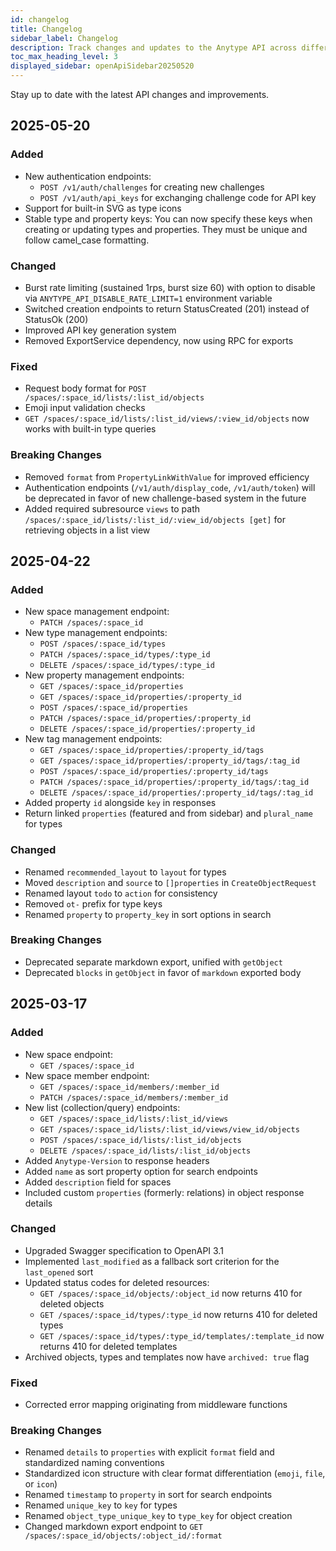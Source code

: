 ```yaml
---
id: changelog
title: Changelog
sidebar_label: Changelog
description: Track changes and updates to the Anytype API across different versions
toc_max_heading_level: 3
displayed_sidebar: openApiSidebar20250520
---
```


Stay up to date with the latest API changes and improvements.

## 2025-05-20

### Added

- New authentication endpoints:
  - `POST /v1/auth/challenges` for creating new challenges
  - `POST /v1/auth/api_keys` for exchanging challenge code for API key
- Support for built-in SVG as type icons
- Stable type and property keys: You can now specify these keys when creating or updating types and properties. They must be unique and follow camel_case formatting.

### Changed

- Burst rate limiting (sustained 1rps, burst size 60) with option to disable via `ANYTYPE_API_DISABLE_RATE_LIMIT=1` environment variable
- Switched creation endpoints to return StatusCreated (201) instead of StatusOk (200)
- Improved API key generation system
- Removed ExportService dependency, now using RPC for exports

### Fixed

- Request body format for `POST /spaces/:space_id/lists/:list_id/objects`
- Emoji input validation checks
- `GET /spaces/:space_id/lists/:list_id/views/:view_id/objects` now works with built-in type queries

### Breaking Changes

- Removed `format` from `PropertyLinkWithValue` for improved efficiency
- Authentication endpoints (`/v1/auth/display_code`, `/v1/auth/token`) will be deprecated in favor of new challenge-based system in the future
- Added required subresource `views` to path `/spaces/:space_id/lists/:list_id/:view_id/objects [get]` for retrieving objects in a list view

## 2025-04-22

### Added

- New space management endpoint:
  - `PATCH /spaces/:space_id`
- New type management endpoints:
  - `POST /spaces/:space_id/types`
  - `PATCH /spaces/:space_id/types/:type_id`
  - `DELETE /spaces/:space_id/types/:type_id`
- New property management endpoints:
  - `GET /spaces/:space_id/properties`
  - `GET /spaces/:space_id/properties/:property_id`
  - `POST /spaces/:space_id/properties`
  - `PATCH /spaces/:space_id/properties/:property_id`
  - `DELETE /spaces/:space_id/properties/:property_id`
- New tag management endpoints:
  - `GET /spaces/:space_id/properties/:property_id/tags`
  - `GET /spaces/:space_id/properties/:property_id/tags/:tag_id`
  - `POST /spaces/:space_id/properties/:property_id/tags`
  - `PATCH /spaces/:space_id/properties/:property_id/tags/:tag_id`
  - `DELETE /spaces/:space_id/properties/:property_id/tags/:tag_id`
- Added property `id` alongside `key` in responses
- Return linked `properties` (featured and from sidebar) and `plural_name` for types

### Changed

- Renamed `recommended_layout` to `layout` for types
- Moved `description` and `source` to `[]properties` in `CreateObjectRequest`
- Renamed layout `todo` to `action` for consistency
- Removed `ot-` prefix for type keys
- Renamed `property` to `property_key` in sort options in search

### Breaking Changes

- Deprecated separate markdown export, unified with `getObject`
- Deprecated `blocks` in `getObject` in favor of `markdown` exported body

## 2025-03-17

### Added

- New space endpoint:
  - `GET /spaces/:space_id`
- New space member endpoint:
  - `GET /spaces/:space_id/members/:member_id`
  - `PATCH /spaces/:space_id/members/:member_id`
- New list (collection/query) endpoints:
  - `GET /spaces/:space_id/lists/:list_id/views`
  - `GET /spaces/:space_id/lists/:list_id/views/view_id/objects`
  - `POST /spaces/:space_id/lists/:list_id/objects`
  - `DELETE /spaces/:space_id/lists/:list_id/objects`
- Added `Anytype-Version` to response headers
- Added `name` as sort property option for search endpoints
- Added `description` field for spaces
- Included custom `properties` (formerly: relations) in object response details

### Changed

- Upgraded Swagger specification to OpenAPI 3.1
- Implemented `last_modified` as a fallback sort criterion for the `last_opened` sort
- Updated status codes for deleted resources:
  - `GET /spaces/:space_id/objects/:object_id` now returns 410 for deleted objects
  - `GET /spaces/:space_id/types/:type_id` now returns 410 for deleted types
  - `GET /spaces/:space_id/types/:type_id/templates/:template_id` now returns 410 for deleted templates
- Archived objects, types and templates now have `archived: true` flag

### Fixed

- Corrected error mapping originating from middleware functions

### Breaking Changes

- Renamed `details` to `properties` with explicit `format` field and standardized naming conventions
- Standardized icon structure with clear format differentiation (`emoji`, `file`, or `icon`)
- Renamed `timestamp` to `property` in sort for search endpoints
- Renamed `unique_key` to `key` for types
- Renamed `object_type_unique_key` to `type_key` for object creation
- Changed markdown export endpoint to `GET /spaces/:space_id/objects/:object_id/:format`

